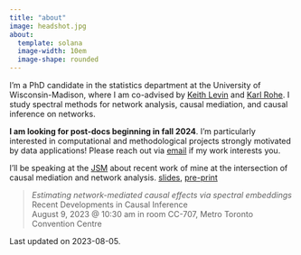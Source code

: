 ```yaml
---
title: "about"
image: headshot.jpg
about:
  template: solana
  image-width: 10em
  image-shape: rounded
---
```


I'm a PhD candidate in the statistics department at the University of Wisconsin-Madison, where I am co-advised by [Keith Levin](https://pages.stat.wisc.edu/~kdlevin/) and [Karl Rohe](http://pages.stat.wisc.edu/~karlrohe/). I study spectral methods for network analysis, causal mediation, and causal inference on networks.

**I am looking for post-docs beginning in fall 2024**. I'm particularly interested in computational and methodological projects strongly motivated by data applications! Please reach out via [email](mailto:alexpghayes@gmail.com) if my work interests you. 


I'll be speaking at the [JSM](https://ww2.amstat.org/meetings/jsm/2023/index.cfm) about recent work of mine at the intersection of causal mediation and network analysis. [slides](https://github.com/alexpghayes/2023-08-09-jsm-slides), [pre-print](https://arxiv.org/abs/2212.12041)

> *Estimating network-mediated causal effects via spectral embeddings*  
    Recent Developments in Causal Inference  
    August 9, 2023 @ 10:30 am in room CC-707, Metro Toronto Convention Centre
    
Last updated on 2023-08-05.
